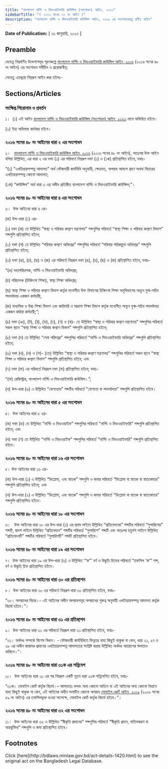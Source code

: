 ```yaml
---
title: "বাংলাদেশ নার্সিং ও মিডওয়াইফারি কাউন্সিল (সংশোধন) আইন, ২০২৩"
sidebarTitle: "( ২০২৩ সনের ০৩ নং আইন )"
description: "বাংলাদেশ নার্সিং ও মিডওয়াইফারি কাউন্সিল আইন, ২০১৬ এর সংশোধনকল্পে প্রণীত আইন"
---
```


**Date of Publication:** [ ৩১ জানুয়ারি, ২০২৩ ]

## Preamble

যেহেতু নিম্নবর্ণিত উদ্দেশ্যসমূহ পূরণকল্পে [বাংলাদেশ নার্সিং ও মিডওয়াইফারি কাউন্সিল আইন, ২০১৬](/act-1200.html "বাংলাদেশ নার্সিং ও মিডওয়াইফারি কাউন্সিল আইন, ২০১৬") (২০১৬ সনের ৪৮ নং আইন) এর সংশোধন সমীচীন ও প্রয়োজনীয়;

সেহেতু এতদ্দ্বারা নিম্নরূপ আইন করা হইলঃ-

## Sections/Articles

### সংক্ষিপ্ত শিরোনাম ও প্রবর্তন

১।  (১) এই আইন [বাংলাদেশ নার্সিং ও মিডওয়াইফারি কাউন্সিল (সংশোধন) আইন, ২০২৩](/act-1420.html "বাংলাদেশ নার্সিং ও মিডওয়াইফারি কাউন্সিল (সংশোধন) আইন, ২০২৩") নামে অভিহিত হইবে।

(২) ইহা অবিলম্বে কার্যকর হইবে।

### ২০১৬ সনের ৪৮ নং আইনের ধারা ২ এর সংশোধন

২।   [বাংলাদেশ নার্সিং ও মিডওয়াইফারি কাউন্সিল আইন, ২০১৬](/act-1200.html "বাংলাদেশ নার্সিং ও মিডওয়াইফারি কাউন্সিল আইন, ২০১৬") (২০১৬ সনের ৪৮ নং আইন), অতঃপর উক্ত আইন বলিয়া উল্লিখিত, এর ধারা ২ এর দফা (১) এর পরিবর্তে নিম্নরূপ দফা (১) ও (১ক) প্রতিস্থাপিত হইবে, যথাঃ-

“(১) “এখতিয়ারসম্পন্ন আদালত” অর্থ ফৌজদারী কার্যবিধি অনুযায়ী, ক্ষেত্রমত, অপরাধ আমলে গ্রহণ অথবা বিচারের এখতিয়ারসম্পন্ন কোনো আদালত;

(১ক) “কাউন্সিল” অর্থ ধারা ৩ এর অধীন প্রতিষ্ঠিত বাংলাদেশ নার্সিং ও মিডওয়াইফারি কাউন্সিল;”।

### ২০১৬ সনের ৪৮ নং আইনের ধারা ৪ এর সংশোধন

৩।  উক্ত আইনের ধারা ৪ এর-

(ক) উপ-ধারা (১) এর-

(১) দফা (ক) তে উল্লিখিত “স্বাস্থ্য ও পরিবার কল্যাণ মন্ত্রণালয়” শব্দগুলির পরিবর্তে “স্বাস্থ্য শিক্ষা ও পরিবার কল্যাণ বিভাগ” শব্দগুলি প্রতিস্থাপিত হইবে;

(২) দফা (গ) তে উল্লিখিত “পরিবার কল্যাণ অধিদপ্তর” শব্দগুলির পরিবর্তে “পরিবার পরিকল্পনা অধিদপ্তর” শব্দগুলি প্রতিস্থাপিত হইবে;

(৩) দফা (ঙ), (চ), (ছ) ও (জ) এর পরিবর্তে নিম্নরূপ দফা (ঙ), (চ), (ছ) ও (জ) প্রতিস্থাপিত হইবে, যথাঃ-

“(ঙ) মহাপরিচালক, নার্সিং ও মিডওয়াইফারি অধিদপ্তর;

(চ) পরিচালক (চিকিৎসা শিক্ষা), স্বাস্থ্য শিক্ষা অধিদপ্তর;

(ছ) স্বাস্থ্য শিক্ষা ও পরিবার কল্যাণ বিভাগ কর্তৃক মনোনীত উক্ত বিভাগের চিকিৎসা শিক্ষা অনুবিভাগের অন্যূন যুগ্ম-সচিব পদমর্যাদার একজন কর্মচারী;

(জ) মাধ্যমিক ও উচ্চ শিক্ষা বিভাগ এবং কারিগরি ও মাদ্রাসা শিক্ষা বিভাগ কর্তৃক মনোনীত অন্যূন যুগ্ম-সচিব পদমর্যাদার একজন করিয়া কর্মচারী;”;

(৪) দফা (ঞ), (ট), (ঠ), (ড), (ঢ), (ণ) ও (থ)- তে উল্লিখিত “স্বাস্থ্য ও পরিবার কল্যাণ মন্ত্রণালয়” শব্দগুলির পরিবর্তে সকল স্থানে “স্বাস্থ্য শিক্ষা ও পরিবার কল্যাণ বিভাগ” শব্দগুলি প্রতিস্থাপিত হইবে;

(৫) দফা (দ) তে উল্লিখিত “সেবা পরিদপ্তর” শব্দগুলির পরিবর্তে “নার্সিং ও মিডওয়াইফারি অধিদপ্তর” শব্দগুলি প্রতিস্থাপিত হইবে;

(৬) দফা (ধ), (ন) ও (প)- (তে) উল্লিখিত “স্বাস্থ্য ও পরিবার কল্যাণ মন্ত্রণালয়” শব্দগুলির পরিবর্তে সকল স্থানে “স্বাস্থ্য শিক্ষা ও পরিবার কল্যাণ বিভাগ” শব্দগুলি প্রতিস্থাপিত হইবে; এবং

(৭) দফা (ফ) এর পরিবর্তে নিম্নরূপ দফা (ফ) প্রতিস্থাপিত হইবে; যথাঃ-

“(ফ) রেজিস্ট্রার, বাংলাদেশ নার্সিং ও মিডওয়াইফারি কাউন্সিল।”;

(খ) উপ-ধারা (৬) এ উল্লিখিত “যোগ্যতায়” শব্দটির পরিবর্তে “যোগ্যতা বা পদমর্যাদায়” শব্দগুলি প্রতিস্থাপিত হইবে।

### ২০১৬ সনের ৪৮ নং আইনের ধারা ৫ এর সংশোধন

৪।  উক্ত আইনের ধারা ৫ এর-

(ক) দফা (ড) তে উল্লিখিত “নার্সিং ও মিডওয়াইফ” শব্দগুলির পরিবর্তে “নার্সিং ও মিডওয়াইফারি” শব্দগুলি প্রতিস্থাপিত হইবে; এবং

(খ) দফা (ণ) তে উল্লিখিত “নার্সিং ও মিডওয়াইফ” শব্দগুলির পরিবর্তে “নার্সিং ও মিডওয়াইফারি” শব্দগুলি প্রতিস্থাপিত হইবে।

### ২০১৬ সনের ৪৮ নং আইনের ধারা ১৬ এর সংশোধন

৫। উক্ত আইনের ধারা ১৬ এর-

(ক) উপ-ধারা (১) এ উল্লিখিত “ডিপ্লোমা, এবং স্নাতক” শব্দগুলি ও কমার পরিবর্তে “ডিপ্লোমা বা স্নাতক বা স্নাতকোত্তর” শব্দগুলি প্রতিস্থাপিত হইবে; এবং

(খ) উপ-ধারা (২) এ উল্লিখিত “ডিপ্লোমা, এবং স্নাতক” শব্দগুলি ও কমার পরিবর্তে “ডিপ্লোমা বা স্নাতক বা স্নাতকোত্তর” শব্দগুলি প্রতিস্থাপিত হইবে।

### ২০১৬ সনের ৪৮ নং আইনের ধারা ১৮ এর সংশোধন

৬।   উক্ত আইনের ধারা ১৮ এর উপ-ধারা (১) এর প্রথম লাইনে উল্লিখিত “প্রতিবেদনের” শব্দটির পরিবর্তে “সুপারিশের” শব্দটি, দ্বাদশ লাইনে উল্লিখিত “প্রতিবেদনে” শব্দটির পরিবর্তে “সুপারিশে” শব্দটি এবং অতঃপর চতুর্দশ লাইনে উল্লিখিত “প্রতিবেদনটি” শব্দটির পরিবর্তে “সুপারিশটি” শব্দটি প্রতিস্থাপিত হইবে।

### ২০১৬ সনের ৪৮ নং আইনের ধারা ১৯ এর সংশোধন

৭।  উক্ত আইনের ধারা ১৯ এর উপ-ধারা (৬) এ উল্লিখিত ‘“ক”’ বর্ণ ও উদ্ধৃতি চিহ্নের পরিবর্তে “তফসিল ‘ক’” শব্দ, বর্ণ ও উদ্ধৃতি চিহ্ন প্রতিস্থাপিত হইবে।

### ২০১৬ সনের ৪৮ নং আইনের ধারা ৩০ এর প্রতিস্থাপন

৮।  উক্ত আইনের ধারা ৩০ এর পরিবর্তে নিম্নরূপ ধারা ৩০ প্রতিস্থাপিত হইবে, যথাঃ-

“৩০। অপরাধের বিচার।- এই আইনের অধীন অপরাধসমূহ অপরাধের গুরুত্ব অনুযায়ী এখতিয়ারসম্পন্ন আদালত কর্তৃক বিচার্য হইবে।”।

### ২০১৬ সনের ৪৮ নং আইনের ধারা ৩১ এর প্রতিস্থাপন

৯।  উক্ত আইনের ধারা ৩১ এর পরিবর্তে নিম্নরূপ ধারা ৩১ প্রতিস্থাপিত হইবে, যথাঃ-

“৩১। অর্থদণ্ড সম্পর্কে বিশেষ বিধান। - ফৌজদারী কার্যবিধিতে ভিন্নতর যাহা কিছুই থাকুক না কেন, ধারা ২১, ২৭ ও ২৮ এর অধীন কারাদণ্ড প্রদানের এখতিয়ারসম্পন্ন আদালতের সংশ্লিষ্ট ধারায় উল্লিখিত অর্থদণ্ড আরোপের ক্ষমতাও থাকিবে।”।

### ২০১৬ সনের ৪৮ নং আইনের ধারা ৩১ক এর সন্নিবেশ

১০।  উক্ত আইনের ধারা ৩১ এর পর নিম্নরূপ একটি নূতন ধারা ৩১ক সন্নিবেশিত হইবে, যথাঃ-

“৩১ক। মোবাইল কোর্ট কর্তৃক বিচার্য।– আপাততঃ বলবৎ অন্য কোনো আইনে বা এই আইনের অন্য কোনো বিধানে যাহা কিছুই থাকুক না কেন, এই আইনের অধীন সংঘটিত কোনো অপরাধ [মোবাইল কোর্ট আইন, ২০০৯](/act-1025.html "মোবাইল কোর্ট আইন, ২০০৯") (২০০৯ সনের ৫৯ নং আইন) এর তফসিলভুক্ত হওয়া সাপেক্ষে, মোবাইল কোর্ট কর্তৃক বিচার্য হইবে।”।

### ২০১৬ সনের ৪৮ নং আইনের ধারা ৩২ এর সংশোধন

১১।  উক্ত আইনের ধারা ৩২ এ উল্লিখিত “স্বীকৃতি প্রদানের” শব্দগুলির পরিবর্তে “স্বীকৃতি প্রদান, বাতিলকরণ বা অন্তর্ভুক্তির” শব্দগুলি ও কমা প্রতিস্থাপিত হইবে।

## Footnotes

<Note>
  Click [here](http://bdlaws.minlaw.gov.bd/act-details-1420.html) to see the original act on the Bangladesh Legal Database.
</Note>
